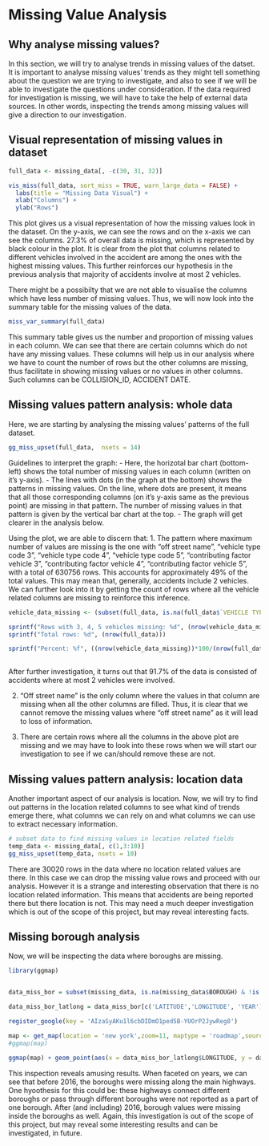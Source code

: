 # Missing Value Analysis

## Why analyse missing values?
In this section, we will try to analyse trends in missing values of the datset. It is important to analyse missing values' trends as they might tell something about the question we are trying to investigate, and also to see if we will be able to investigate the questions under consideration. If the data required for investigation is missing, we will have to take the help of external data sources. In other words, inspecting the trends among missing values will give a direction to our investigation. 

## Visual representation of missing values in dataset

```r
full_data <- missing_data[, -c(30, 31, 32)]

vis_miss(full_data, sort_miss = TRUE, warn_large_data = FALSE) + 
  labs(title = "Missing Data Visual") +
  xlab("Columns") +
  ylab("Rows")
```

This plot gives us a visual representation of how the missing values look in the dataset. On the y-axis, we can see the rows and on the x-axis we can see the columns. 27.3% of overall data is missing, which is represented by black colour in the plot. It is clear from the plot that columns related to different vehicles involved in the accident are among the ones with the highest missing values. This further reinforces our hypothesis in the previous analysis that majority of accidents involve at most 2 vehicles.

There might be a possibilty that we are not able to visualise the columns which have less number of missing values. Thus, we will now look into the summary table for the missing values of the data.

```r
miss_var_summary(full_data)
```
This summary table gives us the number and proportion of missing values in each column. We can  see that there are certain columns which do not have any missing values. These columns will help us in our analysis where we have to count the number of rows but the other columns are missing, thus facilitate in showing missing values or no values in other columns. 
Such columns can be COLLISION_ID, ACCIDENT DATE.

## Missing values pattern analysis: whole data

Here, we are starting by analysing the missing values' patterns of the full dataset.
```r
gg_miss_upset(full_data,  nsets = 14)
```
Guidelines to interpret the graph:
- Here, the horizotal bar chart (bottom-left) shows the total number of missing values in each column (written on it's y-axis). 
- The lines with dots (in the graph at the bottom) shows the patterns in missing values. On the line, where dots are present, it means that all those corresponding columns (on it's y-axis same as the previous point) are missing in that pattern. The number of missing values in that pattern is given by the vertical bar chart at the top.
- The graph will get clearer in the analysis below.

Using the plot, we are able to discern that:
1. The pattern where maximum number of values are missing is the one with "off street name", "vehicle type code 3", "vehicle type code 4", "vehicle type code 5", "contributing factor vehicle 3", "contributing factor vehicle 4", "contributing factor vehicle 5", with a total of 630756 rows. This accounts for approximately 49% of the total values. This may mean that, generally, accidents include 2 vehicles. We can further look into it by getting the count of rows where all the vehicle related columns are missing to reinforce this inference.


```r
vehicle_data_missing <- (subset(full_data, is.na(full_data$`VEHICLE TYPE CODE 3`) & is.na(full_data$`VEHICLE TYPE CODE 4`) & is.na(full_data$`VEHICLE TYPE CODE 5`) & is.na(full_data$`CONTRIBUTING FACTOR VEHICLE 3`) & is.na(full_data$`CONTRIBUTING FACTOR VEHICLE 4`) & is.na(full_data$`CONTRIBUTING FACTOR VEHICLE 5`)))

sprintf("Rows with 3, 4, 5 vehicles missing: %d", (nrow(vehicle_data_missing)))
sprintf("Total rows: %d", (nrow(full_data)))

sprintf("Percent: %f", ((nrow(vehicle_data_missing))*100/(nrow(full_data))))
 
```
After further investigation, it turns out that 91.7% of the data is consisted of accidents where at most 2 vehicles were involved. 

2. "Off street name" is the only column where the values in that column are missing when all the other columns are filled. Thus, it is clear that we cannot remove the missing values where "off street name" as it will lead to loss of information.

3. There are certain rows where all the columns in the above plot are missing and we may have to look into these rows when we will start our investigation to see if we can/should remove these are not.

## Missing values pattern analysis: location data

Another important aspect of our analysis is location. Now, we will try to find out patterns in the location related columns to see what kind of trends emerge there, what columns we can rely on and what columns we can use to extract necessary information.

```r
# subset data to find missing values in location related fields
temp_data <- missing_data[, c(1,3:10)]
gg_miss_upset(temp_data, nsets = 10)
```

There are 30020 rows in the data where no location related values are there. In this case we can drop the missing value rows and proceed with our analysis. However it is a strange and interesting observation that there is no location related information. This means that accidents are being reported there but there location is not. This may need a much deeper investigation which is out of the scope of this project, but may reveal interesting facts.


## Missing borough analysis

Now, we will be inspecting the data where boroughs are missing. 
```r
library(ggmap)


data_miss_bor = subset(missing_data, is.na(missing_data$BOROUGH) & !is.na(missing_data$LATITUDE) & !is.na(missing_data$LONGITUDE) )

data_miss_bor_latlong = data_miss_bor[c('LATITUDE','LONGITUDE', 'YEAR')]

register_google(key = 'AIzaSyAKu1l6cbDIDmO1ped5B-YUOrP2JywReg8')

map <- get_map(location = 'new york',zoom=11, maptype = 'roadmap',source = 'google',color = 'color')
#ggmap(map)

ggmap(map) + geom_point(aes(x = data_miss_bor_latlong$LONGITUDE, y = data_miss_bor_latlong$LATITUDE), size = 0.1, alpha = 0.1, data = data_miss_bor_latlong)  + facet_wrap(~YEAR)

```

This inspection reveals amusing results. When faceted on years, we can see that before 2016, the boroughs were missing along the main highways. One hyoothesis for this could be: these highways connect different boroughs or pass through different boroughs were not reported as a part of one borough. After (and including) 2016, borough values were missing inside the boroughs as well. Again, this investigation is out of the scope of this project, but may reveal some interesting results and can be investigated, in future.

